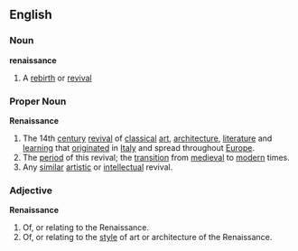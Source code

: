 ==English==
===Noun===
'''renaissance'''
# A [[rebirth]] or [[revival]]
===Proper Noun===
'''Renaissance'''
# The 14th [[century]] [[revival]] of [[classical]] [[art]], [[architecture]], [[literature]] and [[learning]] that [[originate]]d in [[Italy]] and spread throughout [[Europe]].
# The [[period]] of this revival; the [[transition]] from [[medieval]] to [[modern]] times.
# Any [[similar]] [[artistic]] or [[intellectual]] revival.
===Adjective===
'''Renaissance'''
# Of, or relating to the Renaissance.
# Of, or relating to the [[style]] of art or architecture of the Renaissance.
